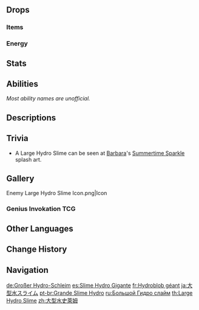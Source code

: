 {{Enemy Infobox
|title    = Rolling Elemental
|image    = Enemy Large Hydro Slime.png
|dmgtype  = Hydro
|weakpoint = no
|type     = Common Enemies
|family   = Elemental Lifeforms
|group    = Slimes
|location = Multiple
}}
{{Enemy Intro}}

==Drops==
===Items===
{{Drops Table|type=Slimes (Large)}}

===Energy===
{{Energy Drops
|type  = Hydro
|hp1   = 66
|p1    = 1
|hp2   = 33
|p2    = 1
|hp3   = 0
|o3    = 1
}}

==Stats==
{{Enemy Stats|hydro_res=Immune|hp_ratio=2|atk_ratio=2.8|hp_type=1}}

==Abilities==
''Most ability names are unofficial.''
{{Enemy Attacks
|name_1 = Wet Application
|desc_1 = When attacked, the Hydro Slime applies the {{Color|Wet}} Status for 10 seconds to all players and enemies in a '''2m''' radius.

|name_2 = Ram
|file_2 = Large Hydro Slime Bump
|desc_2 = Rams into the player, dealing '''50% ATK''' as {{Color|Hydro DMG}}.

|name_3 = Jumping Slam
|file_3 = Large Hydro Slime Leap
|desc_3 = Jumps high into the air before slamming down at the player's location, dealing '''100% ATK''' as {{Color|Hydro DMG}}.
* Certain enhanced Large Hydro Slimes, found in certain [[Domains]], [[Spiral Abyss]], overworld events and challenges, have reduced [[Cooldown]] on this attack.

|name_4 = Bubble Spit
|desc_4 = Launches a [[Bubbles|Gurgling Bubble]] in a high arc at the target.
* Upon contact with a player, the bubble deals '''50% ATK''' as {{Color|Hydro DMG}}, temporarily trapping and immobilizing the player.
* Upon contact with another enemy, temporarily traps and immobilizes the enemy, or simply pops if the enemy is too large to be trapped.
}}

==Descriptions==
{{Description|A monster created by the sedimentation of Hydro dispersed throughout nature.<br>A larger and more powerful Hydro Slime that can create bubbles to entrap its enemies. It is said that they can grow to truly staggering sizes if given an energy-rich environment. Eyewitnesses have supposedly seen Hydro Slimes as large as a small mound in Wolvendom.|[[Archive]]}}

==Trivia==
*A Large Hydro Slime can be seen at [[Barbara]]'s [[Summertime Sparkle]] splash art.

==Gallery==
<gallery>
Enemy Large Hydro Slime Icon.png|Icon
</gallery>

===Genius Invokation TCG===
{{Genius Invokation TCG Cards by Featured Gallery}}

==Other Languages==
{{Other Languages
|en      = Large Hydro Slime
|zhs     = 大型水史莱姆
|zhs_rm  = Dàxíng Shuǐ Shǐláimǔ
|zht     = 大型水史萊姆
|zht_rm  = Dàxíng Shuǐ Shǐláimǔ
|zh_tl   = Large {{Lex|Hydro|zh}} Slime
|ja      = 大型水スライム
|ja_rm   = Oogata Mizu Suraimu
|ja_tl   = Large {{Lex|Hydro|ja}} Slime
|ko      = 거대 물 슬라임
|ko_tl   = Large {{Lex|Hydro|ja}} Slime
|es      = Slime Gigante Hydro
|es_tl   = Giant Hydro Slime
|fr      = Hydroblob géant
|fr_tl   = Giant Hydro {{Lex|Slime|fr}}
|ru      = Большой Гидро слайм
|ru_tl   = Large Hydro Slime
|th      = Large Hydro Slime
|vi      = Slime Thủy Lớn
|vi_tl   = Large {{Lex|Hydro|vi}} Slime
|de      = Großer Hydro-Schleim
|de_tl   = Large Hydro Slime
|id      = Large Hydro Slime
|pt      = Grande Slime Hydro
|pt_tl   = 
|tr      = Büyük Su Bodurlopu
|tr_tl   = Large {{Lex|Hydro|tr}} {{Lex|Slime|tr}}
|it      = Melmoso di Hydro gigante
|it_tl   = 
}}

==Change History==
{{Change History|1.0}}

==Navigation==
{{Enemy Navbox|type=Common}}

[[de:Großer Hydro-Schleim]]
[[es:Slime Hydro Gigante]]
[[fr:Hydroblob géant]]
[[ja:大型水スライム]]
[[pt-br:Grande Slime Hydro]]
[[ru:Большой Гидро слайм]]
[[th:Large Hydro Slime]]
[[zh:大型水史萊姆]]